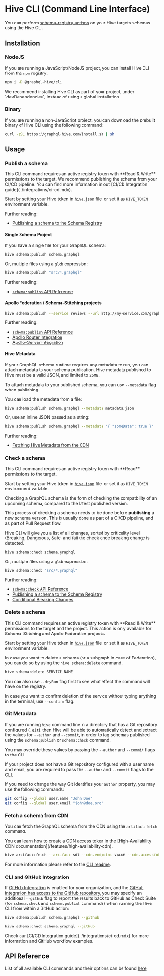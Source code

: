 
# Hive CLI (Command Line Interface)

You can perform [schema-registry actions](/docs/features/schema-registry#actions-on-schemas) on your
Hive targets schemas using the Hive CLI.

## Installation

### NodeJS

If you are running a JavaScript/NodeJS project, you can install Hive CLI from the `npm` registry:

```sh npm2yarn
npm i -D @graphql-hive/cli
```

<Callout type="info">
  We recommend installing Hive CLI as part of your project, under `devDependencies`, instead of
  using a global installation.
</Callout>

### Binary

If you are running a non-JavaScript project, you can download the prebuilt binary of Hive CLI using
the following command:

```bash
curl -sSL https://graphql-hive.com/install.sh | sh
```

## Usage

### Publish a schema

<Callout type="info" emoji="🔑">
  This CLI command requires an active registry token with **Read & Write** permissions to the
  target.
</Callout>

<Callout>
  We recommend publishing the schema from your CI/CD pipeline. You can find more information in out
  [CI/CD Integration guide](../integrations/ci-cd.mdx).
</Callout>

Start by setting your Hive token in [`hive.json`](/docs/api-reference/cli#config-file-hivejson)
file, or set it as `HIVE_TOKEN` environment variable.

Further reading:

- [Publishing a schema to the Schema Registry](/docs/features/schema-registry#publish-a-schema)

#### Single Schema Project

If you have a single file for your GraphQL schema:

```bash
hive schema:publish schema.graphql
```

Or, multiple files using a `glob` expression:

```bash
hive schema:publish "src/*.graphql"
```

Further reading:

- [`schema:publish` API Reference](/docs/api-reference/cli#hive-schemapublish-file)

#### Apollo Federation / Schema-Stitching projects

```bash
hive schema:publish --service reviews --url http://my-service.com/graphql schema.graphql
```

Further reading:

- [`schema:publish` API Reference](/docs/api-reference/cli#hive-schemapublish-file)
- [Apollo Router integration](/docs/integrations/apollo-router)
- [Apollo-Server integration](/docs/integrations/apollo-server)

#### Hive Metadata

If your GraphQL schema runtime requires any metadata to run, you can attach metadata to your schema
publication. Hive metadata published to Hive must be a valid JSON, and limited to `25MB`.

To attach metadata to your published schema, you can use `--metadata` flag when publishing.

You can load the metadata from a file:

```bash
hive schema:publish schema.graphql --metadata metadata.json
```

Or, use an inline JSON passed as a string:

```bash
hive schema:publish schema.graphql --metadata '{ "someData": true }'
```

Further reading:

- [Fetching Hive Metadata from the CDN](/docs/features/high-availability-cdn)

### Check a schema

<Callout type="info" emoji="🔑">
  This CLI command requires an active registry token with **Read** permissions to the target.
</Callout>

Start by setting your Hive token in [`hive.json`](/docs/api-reference/cli#config-file-hivejson)
file, or set it as `HIVE_TOKEN` environment variable.

Checking a GraphQL schema is the form of checking the compatbility of an upcoming schema, compared
to the latest published version.

This process of checking a schema needs to be done before **publishing** a new schema version. This
is usually done as part of a CI/CD pipeline, and as part of Pull Request flow.

Hive CLI will give you a list of all changes, sorted by criticality level (Breaking, Dangerous,
Safe) and fail the check once breaking change is detected.

```bash
hive schema:check schema.graphql
```

Or, multiple files using a `glob` expression:

```bash
hive schema:check "src/*.graphql"
```

Further reading:

- [`schema:check` API Reference](/docs/api-reference/cli#check-a-schema)
- [Publishing a schema to the Schema Registry](/docs/features/schema-registry#publish-a-schema)
- [Conditional Breaking Changes](/docs/management/targets#conditional-breaking-changes)

### Delete a schema

<Callout type="info" emoji="🔑">
  This CLI command requires an active registry token with **Read & Write** permissions to the target
  and the project.
</Callout>

<Callout type="info">
  This action is only available for Schema-Stitching and Apollo Federation projects.
</Callout>

Start by setting your Hive token in [`hive.json`](/docs/api-reference/cli#config-file-hivejson)
file, or set it as `HIVE_TOKEN` environment variable.

In case you want to delete a schema (or a subgraph in case of Federation), you can do so by using
the `hive schema:delete` command.

```bash
hive schema:delete SERVICE_NAME
```

<Callout>

You can also use `--dryRun` flag first to see what effect the command will have on the registry.

In case you want to confirm deletion of the service without typing anything in the terminal, use
`--confirm` flag.

</Callout>

### Git Metadata

If you are running `hive` command line in a directory that has a Git repository configured (`.git`),
then Hive will be able to automatically detect and extract the values for `--author` and `--commit`,
in order to tag schemas published using the `schema:publish` or `schema:check` command.

You may override these values by passing the `--author` and `--commit` flags to the CLI.

If your project does not have a Git repository configured with a user name and email, you are
required to pass the `--author` and `--commit` flags to the CLI.

<Callout type="info">

If you need to change the way Git identifies your `author` property, you may use the following
commands:

```bash
git config --global user.name "John Doe"
git config --global user.email "john@doe.org"
```

</Callout>

### Fetch a schema from CDN

You can fetch the GraphQL schema from the CDN using the `artifact:fetch` command.

<Callout type="info">
  You can learn how to create a CDN access token in the [High-Availability CDN
  documentation](/features/high-availability-cdn).
</Callout>

```bash
hive artifact:fetch --artifact sdl --cdn.endpoint VALUE --cdn.accessToken VALUE
```

For more information please refer to the
[CLI readme](https://github.com/kamilkisiela/graphql-hive/blob/main/packages/libraries/cli/README.md#commands).

### CLI and GitHub Integration

If [GitHub Integration](/docs/management/organizations#github) is enabled for your organization, and
the
[GitHub integration has access to the GitHub repository](/docs/management/projects#github-repository),
you may specify an additional `--github` flag to report the results back to GitHub as Check Suite
(for `schema:check` and `schema:publish` commands) when running the Hive CLI from within a GitHub
action:

```bash
hive schema:publish schema.graphql --github
```

```bash
hive schema:check schema.graphql --github
```

<Callout>
  Check our [CI/CD Integration guide](../integrations/ci-cd.mdx) for more information and GitHub
  workflow examples.
</Callout>

## API Reference

List of all available CLI commands and their options can be found
[here](https://github.com/kamilkisiela/graphql-hive/blob/main/packages/libraries/cli/README.md#commands)
